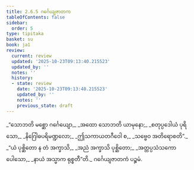 ```yaml
---
title: 2.6.5 ဂင်္ဂေယျဇာတက
tableOfContents: false
sidebar:
  order: 5
type: tipitaka
basket: su
book: ja1
review:
  current: review
  updated: '2025-10-23T09:13:40.215523'
  updated_by: ''
  notes: ''
  history:
  - state: review
    date: '2025-10-23T09:13:40.215523'
    updated_by: ''
    notes: ''
    previous_state: draft
---
```



<ReviewStatus review={frontmatter.review} showDetails={true} />

<HypothesisAnnotation frontmatter={frontmatter} />

<DynamicBreadcrumb />

<Division number="109" book="ja1" e="ch" v="22" p="54">

<Paragraph number="518" type="verses" book="ja1">
_“သောဘတိ မစ္ဆော ဂင်္ဂေယျော,_  
_အထော သောဘတိ ယာမုနော;_  
_စတုပ္ပဒေါယံ ပုရိသော,_  
_နိဂြေါဓပရိမဏ္ဍလော;_  
_ဤသကာယတဂီဝေါ စ,_  
_သဗ္ဗေဝ အတိရောစတိ”._  

</Paragraph>

</Division>
<Division number="110" book="ja1" e="ch" v="22" p="55">

<Paragraph number="519" type="verses" book="ja1">
_“ယံ ပုစ္ဆိတော န တံ အက္ခာသိ,_  
_အညံ အက္ခာသိ ပုစ္ဆိတော;_  
_အတ္တပ္ပသံသကော ပေါသော,_  
_နာယံ အသ္မာက ရုစ္စတီ”တိ._  


</Paragraph>
</Division>

<Paragraph number="520" type="center" book="ja1">
ဂင်္ဂေယျဇာတကံ ပဉ္စမံ.
</Paragraph>